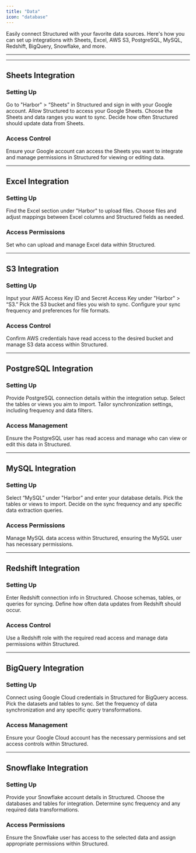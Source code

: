 ```yaml
---
title: "Data"
icon: "database"
---
```


Easily connect Structured with your favorite data sources. Here's how you can set up integrations with Sheets, Excel, AWS S3, PostgreSQL, MySQL, Redshift, BigQuery, Snowflake, and more.

---

<CardGroup cols={4}>
  <Card title="Sheets" icon="sheet-plastic" href="#sheets-integration"></Card>
  <Card title="Excel" icon="file-excel" href="#excel-integration"></Card>
  <Card title="S3" icon="aws" href="#s3-integration"></Card>
  <Card title="Postgres" icon="database" href="#postgresql-integration"></Card>
  <Card title="MySQL" icon="server" href="#mysql-integration"></Card>
  <Card title="Redshift" icon="warehouse" href="#redshift-integration"></Card>
  <Card title="BigQuery" icon="google" href="#bigquery-integration"></Card>
  <Card title="Snowflake" icon="snowflake" href="#snowflake-integration"></Card>
</CardGroup>

---

## Sheets Integration

### Setting Up

<Steps>
  <Step title="Authenticate">
    Go to "Harbor" > “Sheets” in Structured and sign in with your Google
    account. Allow Structured to access your Google Sheets.
  </Step>
  <Step title="Select Sheets">
    Choose the Sheets and data ranges you want to sync.
  </Step>
  <Step title="Sync Frequency">
    Decide how often Structured should update data from Sheets.
  </Step>
</Steps>

### Access Control

Ensure your Google account can access the Sheets you want to integrate and manage permissions in Structured for viewing or editing data.

---

## Excel Integration

### Setting Up

<Steps>
  <Step title="Upload Files">
    Find the Excel section under "Harbor" to upload files.
  </Step>
  <Step title="Select and Map Data">
    Choose files and adjust mappings between Excel columns and Structured fields
    as needed.
  </Step>
</Steps>

### Access Permissions

Set who can upload and manage Excel data within Structured.

---

## S3 Integration

### Setting Up

<Steps>
  <Step title="Enter AWS Credentials">
    Input your AWS Access Key ID and Secret Access Key under "Harbor" > “S3.”
  </Step>
  <Step title="Select Bucket">
    Pick the S3 bucket and files you wish to sync.
  </Step>
  <Step title="Sync Preferences">
    Configure your sync frequency and preferences for file formats.
  </Step>
</Steps>

### Access Control

Confirm AWS credentials have read access to the desired bucket and manage S3 data access within Structured.

---

## PostgreSQL Integration

### Setting Up

<Steps>
  <Step title="Database Info">
    Provide PostgreSQL connection details within the integration setup.
  </Step>
  <Step title="Choose Data">Select the tables or views you aim to import.</Step>
  <Step title="Sync Settings">
    Tailor synchronization settings, including frequency and data filters.
  </Step>
</Steps>

### Access Management

Ensure the PostgreSQL user has read access and manage who can view or edit this data in Structured.

---

## MySQL Integration

### Setting Up

<Steps>
  <Step title="Database Credentials">
    Select “MySQL” under "Harbor" and enter your database details.
  </Step>
  <Step title="Data Selection">Pick the tables or views to import.</Step>
  <Step title="Configure Sync">
    Decide on the sync frequency and any specific data extraction queries.
  </Step>
</Steps>

### Access Permissions

Manage MySQL data access within Structured, ensuring the MySQL user has necessary permissions.

---

## Redshift Integration

### Setting Up

<Steps>
  <Step title="Connection Details">
    Enter Redshift connection info in Structured.
  </Step>
  <Step title="Data Selection">
    Choose schemas, tables, or queries for syncing.
  </Step>
  <Step title="Sync Setup">
    Define how often data updates from Redshift should occur.
  </Step>
</Steps>

### Access Control

Use a Redshift role with the required read access and manage data permissions within Structured.

---

## BigQuery Integration

### Setting Up

<Steps>
  <Step title="Google Cloud Authentication">
    Connect using Google Cloud credentials in Structured for BigQuery access.
  </Step>
  <Step title="Select Datasets">Pick the datasets and tables to sync.</Step>
  <Step title="Configure Sync">
    Set the frequency of data synchronization and any specific query
    transformations.
  </Step>
</Steps>

### Access Management

Ensure your Google Cloud account has the necessary permissions and set access controls within Structured.

---

## Snowflake Integration

### Setting Up

<Steps>
  <Step title="Connection Details">
    Provide your Snowflake account details in Structured.
  </Step>
  <Step title="Select Data">
    Choose the databases and tables for integration.
  </Step>
  <Step title="Sync Settings">
    Determine sync frequency and any required data transformations.
  </Step>
</Steps>

### Access Permissions

Ensure the Snowflake user has access to the selected data and assign appropriate permissions within Structured.
